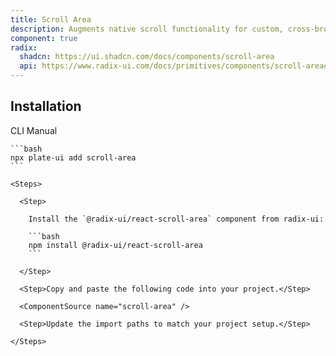 ```yaml
---
title: Scroll Area
description: Augments native scroll functionality for custom, cross-browser styling.
component: true
radix:
  shadcn: https://ui.shadcn.com/docs/components/scroll-area
  api: https://www.radix-ui.com/docs/primitives/components/scroll-area#api-reference
---
```


## Installation

<Tabs defaultValue="cli">

  <TabsList>
    <TabsTrigger value="cli">CLI</TabsTrigger>
    <TabsTrigger value="manual">Manual</TabsTrigger>
  </TabsList>
  <TabsContent value="cli">

    ```bash
    npx plate-ui add scroll-area
    ```

  </TabsContent>

  <TabsContent value="manual">

    <Steps>

      <Step>

        Install the `@radix-ui/react-scroll-area` component from radix-ui:

        ```bash
        npm install @radix-ui/react-scroll-area
        ```

      </Step>

      <Step>Copy and paste the following code into your project.</Step>

      <ComponentSource name="scroll-area" />

      <Step>Update the import paths to match your project setup.</Step>

    </Steps>

  </TabsContent>

</Tabs>
